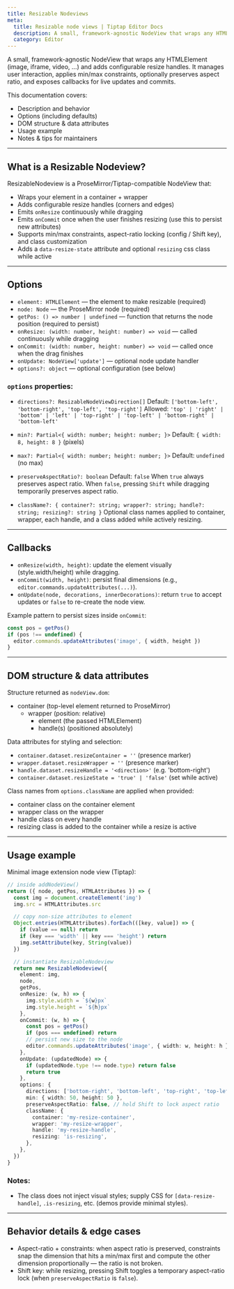 ```yaml
---
title: Resizable Nodeviews
meta:
  title: Resizable node views | Tiptap Editor Docs
  description: A small, framework-agnostic NodeView that wraps any HTMLElement and adds configurable resize handles.
  category: Editor
---
```


A small, framework-agnostic NodeView that wraps any HTMLElement (image, iframe, video, …) and adds configurable resize handles. It manages user interaction, applies min/max constraints, optionally preserves aspect ratio, and exposes callbacks for live updates and commits.

This documentation covers:

- Description and behavior
- Options (including defaults)
- DOM structure & data attributes
- Usage example
- Notes & tips for maintainers

---

## What is a Resizable Nodeview?

ResizableNodeview is a ProseMirror/Tiptap-compatible NodeView that:

- Wraps your element in a container + wrapper
- Adds configurable resize handles (corners and edges)
- Emits `onResize` continuously while dragging
- Emits `onCommit` once when the user finishes resizing (use this to persist new attributes)
- Supports min/max constraints, aspect-ratio locking (config / Shift key), and class customization
- Adds a `data-resize-state` attribute and optional `resizing` css class while active

---

## Options

- `element: HTMLElement` — the element to make resizable (required)
- `node: Node` — the ProseMirror node (required)
- `getPos: () => number | undefined` — function that returns the node position (required to persist)
- `onResize: (width: number, height: number) => void` — called continuously while dragging
- `onCommit: (width: number, height: number) => void` — called once when the drag finishes
- `onUpdate: NodeView['update']` — optional node update handler
- `options?: object` — optional configuration (see below)

### `options` properties:

- `directions?: ResizableNodeViewDirection[]`
  Default: `['bottom-left', 'bottom-right', 'top-left', 'top-right']`
  Allowed: `'top' | 'right' | 'bottom' | 'left' | 'top-right' | 'top-left' | 'bottom-right' | 'bottom-left'`

- `min?: Partial<{ width: number; height: number; }>`
  Default: `{ width: 8, height: 8 }` (pixels)

- `max?: Partial<{ width: number; height: number; }>`
  Default: `undefined` (no max)

- `preserveAspectRatio?: boolean`
  Default: `false`
  When `true` always preserves aspect ratio. When `false`, pressing `Shift` while dragging temporarily preserves aspect ratio.

- `className?: { container?: string; wrapper?: string; handle?: string; resizing?: string }`
  Optional class names applied to container, wrapper, each handle, and a class added while actively resizing.

---

## Callbacks

- `onResize(width, height)`: update the element visually (style.width/height) while dragging.
- `onCommit(width, height)`: persist final dimensions (e.g., `editor.commands.updateAttributes(...)`).
- `onUpdate(node, decorations, innerDecorations)`: return `true` to accept updates or `false` to re-create the node view.

Example pattern to persist sizes inside `onCommit`:

```ts
const pos = getPos()
if (pos !== undefined) {
  editor.commands.updateAttributes('image', { width, height })
}
```

---

## DOM structure & data attributes

Structure returned as `nodeView.dom`:

- container (top-level element returned to ProseMirror)
  - wrapper (position: relative)
    - element (the passed HTMLElement)
    - handle(s) (positioned absolutely)

Data attributes for styling and selection:

- `container.dataset.resizeContainer = ''` (presence marker)
- `wrapper.dataset.resizeWrapper = ''` (presence marker)
- `handle.dataset.resizeHandle = '<direction>'` (e.g. 'bottom-right')
- `container.dataset.resizeState = 'true' | 'false'` (set while active)

Class names from `options.className` are applied when provided:

- container class on the container element
- wrapper class on the wrapper
- handle class on every handle
- resizing class is added to the container while a resize is active

---

## Usage example

Minimal image extension node view (Tiptap):

```ts
// inside addNodeView()
return ({ node, getPos, HTMLAttributes }) => {
  const img = document.createElement('img')
  img.src = HTMLAttributes.src

  // copy non-size attributes to element
  Object.entries(HTMLAttributes).forEach(([key, value]) => {
    if (value == null) return
    if (key === 'width' || key === 'height') return
    img.setAttribute(key, String(value))
  })

  // instantiate ResizableNodeview
  return new ResizableNodeview({
    element: img,
    node,
    getPos,
    onResize: (w, h) => {
      img.style.width = `${w}px`
      img.style.height = `${h}px`
    },
    onCommit: (w, h) => {
      const pos = getPos()
      if (pos === undefined) return
      // persist new size to the node
      editor.commands.updateAttributes('image', { width: w, height: h })
    },
    onUpdate: (updatedNode) => {
      if (updatedNode.type !== node.type) return false
      return true
    },
    options: {
      directions: ['bottom-right', 'bottom-left', 'top-right', 'top-left'],
      min: { width: 50, height: 50 },
      preserveAspectRatio: false, // hold Shift to lock aspect ratio
      className: {
        container: 'my-resize-container',
        wrapper: 'my-resize-wrapper',
        handle: 'my-resize-handle',
        resizing: 'is-resizing',
      },
    },
  })
}
```

### Notes:

- The class does not inject visual styles; supply CSS for `[data-resize-handle]`, `.is-resizing`, etc. (demos provide minimal styles).

---

## Behavior details & edge cases

- Aspect-ratio + constraints: when aspect ratio is preserved, constraints snap the dimension that hits a min/max first and compute the other dimension proportionally — the ratio is not broken.
- Shift key: while resizing, pressing Shift toggles a temporary aspect-ratio lock (when `preserveAspectRatio` is `false`).
